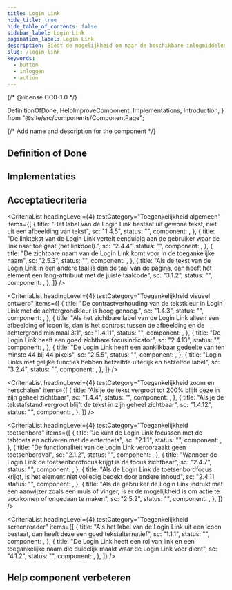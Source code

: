 ```yaml
---
title: Login Link
hide_title: true
hide_table_of_contents: false
sidebar_label: Login Link
pagination_label: Login Link
description: Biedt de mogelijkheid om naar de beschikbare inlogmiddelen te navigeren.
slug: /login-link
keywords:
  - button
  - inloggen
  - action
---
```


{/* @license CC0-1.0 */}

  DefinitionOfDone,
  HelpImproveComponent,
  Implementations,
  Introduction,
} from "@site/src/components/ComponentPage";

{/* Add name and description for the component */}


<Introduction component={component} headingLevel={1} description={description} />

## Definition of Done

<DefinitionOfDone component={component} headingLevel={3} />

## Implementaties

<Implementations component={component} headingLevel={3} />

## Acceptatiecriteria

<CriteriaList
  headingLevel={4}
  testCategory="Toegankelijkheid algemeen"
  items={[
    {
      title: "Het label van de Login Link bestaat uit gewone tekst, niet uit een afbeelding van tekst",
      sc: "1.4.5",
      status: "",
      component: <Wcag145 />,
    },
    {
      title:
        "De linktekst van de Login Link vertelt eenduidig aan de gebruiker waar de link naar toe gaat (het linkdoel).",
      sc: "2.4.4",
      status: "",
      component: <Wcag244 />,
    },
    {
      title: "De zichtbare naam van de Login Link komt voor in de toegankelijke naam",
      sc: "2.5.3",
      status: "",
      component: <Wcag253 />,
    },
    {
      title:
        "Als de tekst van de Login Link in een andere taal is dan de taal van de pagina, dan heeft het element een lang-attribuut met de juiste taalcode",
      sc: "3.1.2",
      status: "",
      component: <Wcag312 />,
    },
  ]}
/>

<CriteriaList
  headingLevel={4}
  testCategory="Toegankelijkheid visueel ontwerp"
  items={[
    {
      title: "De contrastverhouding van de tekstkleur in Login Link met de achtergrondkleur is hoog genoeg.",
      sc: "1.4.3",
      status: "",
      component: <Wcag143 />,
    },
    {
      title:
        "Als het zichtbare label van de Login Link alleen een afbeelding of icoon is, dan is het contrast tussen de afbeelding en de achtergrond minimaal 3:1",
      sc: "1.4.11",
      status: "",
      component: <Wcag1411 />,
    },
    {
      title: "De Login Link heeft een goed zichtbare focusindicator",
      sc: "2.4.13",
      status: "",
      component: <Wcag2413 />,
    },
    {
      title: "De Login Link heeft een aanklikbaar gedeelte van ten minste 44 bij 44 pixels",
      sc: "2.5.5",
      status: "",
      component: <Wcag255 />,
    },
    {
      title: "Login Links met gelijke functies hebben hetzelfde uiterlijk en hetzelfde label",
      sc: "3.2.4",
      status: "",
      component: <Wcag324 />,
    },
  ]}
/>

<CriteriaList
  headingLevel={4}
  testCategory="Toegankelijkheid zoom en herschalen"
  items={[
    {
      title: "Als je de tekst vergroot tot 200% blijft deze in zijn geheel zichtbaar",
      sc: "1.4.4",
      status: "",
      component: <Wcag144 />,
    },
    {
      title: "Als je de tekstafstand vergroot blijft de tekst in zijn geheel zichtbaar",
      sc: "1.4.12",
      status: "",
      component: <Wcag1412 />,
    },
  ]}
/>

<CriteriaList
  headingLevel={4}
  testCategory="Toegankelijkheid toetsenbord"
  items={[
    {
      title: "Je kunt de Login Link focussen met de tabtoets en activeren met de entertoets",
      sc: "2.1.1",
      status: "",
      component: <Wcag211 />,
    },
    {
      title: "De functionaliteit van de Login Link veroorzaakt geen toetsenbordval",
      sc: "2.1.2",
      status: "",
      component: <Wcag212 />,
    },
    {
      title: "Wanneer de Login Link de toetsenbordfocus krijgt is de focus zichtbaar",
      sc: "2.4.7",
      status: "",
      component: <Wcag247 />,
    },
    {
      title:
        "Als de Login Link de toetsenbordfocus krijgt, is het element niet volledig bedekt door andere inhoud",
      sc: "2.4.11,
      status: "",
      component: <Wcag2411 />,
    },
    {
      title:
        "Als de gebruiker de Login Link indrukt met een aanwijzer zoals een muis of vinger, is er de mogelijkheid is om actie te voorkomen of ongedaan te maken",
      sc: "2.5.2",
      status: "",
      component: <Wcag252 />,
    },
  ]}
/>

<CriteriaList
  headingLevel={4}
  testCategory="Toegankelijkheid screenreader"
  items={[
    {
      title: "Als het label van de Login Link uit een icoon bestaat, dan heeft deze een goed tekstalternatief",
      sc: "1.1.1",
      status: "",
      component: <Wcag111 />,
    },
    {
      title:
        "De Login Link heeft een rol van link en een toegankelijke naam die duidelijk maakt waar de Login Link voor dient",
      sc: "4.1.2",
      status: "",
      component: <Wcag412 />,
    },
  ]}
/>

## Help component verbeteren

<HelpImproveComponent component={component} headingLevel={3} />
